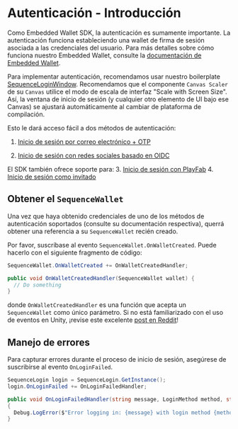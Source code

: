 # Autenticación - Introducción
Como Embedded Wallet SDK, la autenticación es sumamente importante. La autenticación funciona estableciendo una wallet de firma de sesión asociada a las credenciales del usuario. Para más detalles sobre cómo funciona nuestro Embedded Wallet, consulte la [documentación de Embedded Wallet](/solutions/wallets/developers/embedded-wallet/overview).

Para implementar autenticación, recomendamos usar nuestro boilerplate [SequenceLoginWindow](/sdk/unity/bootstrap_game#login).
Recomendamos que el componente `Canvas Scaler` de su `Canvas` utilice el modo de escala de interfaz "Scale with Screen Size". Así, la ventana de inicio de sesión (y cualquier otro elemento de UI bajo ese Canvas) se ajustará automáticamente al cambiar de plataforma de compilación.

Esto le dará acceso fácil a dos métodos de autenticación:
1.  [Inicio de sesión por correo electrónico + OTP](/sdk/unity/onboard/authentication/email)

2.  [Inicio de sesión con redes sociales basado en OIDC](/sdk/unity/onboard/authentication/oidc)

El SDK también ofrece soporte para:
3\.  [Inicio de sesión con PlayFab](/sdk/unity/onboard/authentication/playfab)
4. [Inicio de sesión como invitado](/sdk/unity/onboard/authentication/guest)

## Obtener el `SequenceWallet`
Una vez que haya obtenido credenciales de uno de los métodos de autenticación soportados (consulte su documentación respectiva), querrá obtener una referencia a su `SequenceWallet` recién creado.

Por favor, suscríbase al evento `SequenceWallet.OnWalletCreated`. Puede hacerlo con el siguiente fragmento de código:

```csharp
SequenceWallet.OnWalletCreated += OnWalletCreatedHandler;

public void OnWalletCreatedHandler(SequenceWallet wallet) {
  // Do something
}
```

donde `OnWalletCreatedHandler` es una función que acepta un `SequenceWallet` como único parámetro. Si no está familiarizado con el uso de eventos en Unity, ¡revise este excelente [post en Reddit](https://www.reddit.com/r/gamedev/comments/u3hz2v/how_to_use_events_a_supersimple_unity_example/)!

## Manejo de errores
Para capturar errores durante el proceso de inicio de sesión, asegúrese de suscribirse al evento `OnLoginFailed`.

```csharp
SequenceLogin login = SequenceLogin.GetInstance();
login.OnLoginFailed += OnLoginFailedHandler;

public void OnLoginFailedHandler(string message, LoginMethod method, string email, List<LoginMethod> loginMethods = default)
{
  Debug.LogError($"Error logging in: {message} with login method {method} and email {email}");
}
```